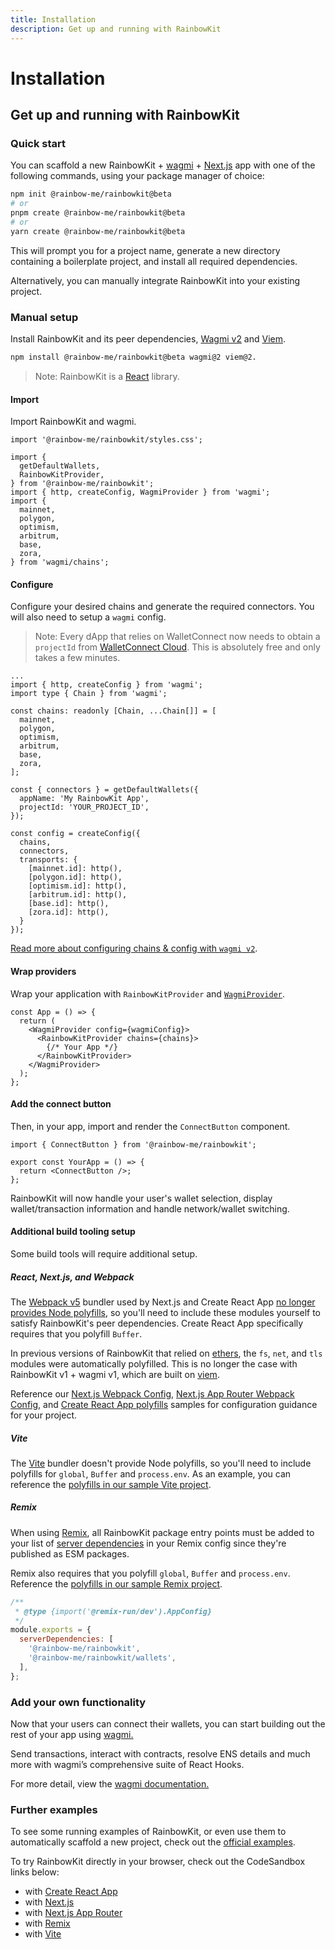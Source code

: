 ```yaml
---
title: Installation
description: Get up and running with RainbowKit
---
```


# Installation

## Get up and running with RainbowKit

### Quick start

You can scaffold a new RainbowKit + [wagmi](https://wagmi.sh) + [Next.js](https://nextjs.org) app with one of the following commands, using your package manager of choice:

```bash
npm init @rainbow-me/rainbowkit@beta
# or
pnpm create @rainbow-me/rainbowkit@beta
# or
yarn create @rainbow-me/rainbowkit@beta
```

This will prompt you for a project name, generate a new directory containing a boilerplate project, and install all required dependencies.

Alternatively, you can manually integrate RainbowKit into your existing project.

### Manual setup

Install RainbowKit and its peer dependencies, [Wagmi v2](https://wagmi.sh/) and [Viem](https://viem.sh).

```bash
npm install @rainbow-me/rainbowkit@beta wagmi@2 viem@2.
```

> Note: RainbowKit is a [React](https://reactjs.org/) library.

#### Import

Import RainbowKit and wagmi.

```tsx
import '@rainbow-me/rainbowkit/styles.css';

import {
  getDefaultWallets,
  RainbowKitProvider,
} from '@rainbow-me/rainbowkit';
import { http, createConfig, WagmiProvider } from 'wagmi';
import {
  mainnet,
  polygon,
  optimism,
  arbitrum,
  base,
  zora,
} from 'wagmi/chains';
```

#### Configure

Configure your desired chains and generate the required connectors. You will also need to setup a `wagmi` config.

> Note: Every dApp that relies on WalletConnect now needs to obtain a `projectId` from [WalletConnect Cloud](https://cloud.walletconnect.com/). This is absolutely free and only takes a few minutes.

```tsx line=4-99
...
import { http, createConfig } from 'wagmi';
import type { Chain } from 'wagmi';

const chains: readonly [Chain, ...Chain[]] = [
  mainnet,
  polygon,
  optimism,
  arbitrum,
  base,
  zora,
];

const { connectors } = getDefaultWallets({
  appName: 'My RainbowKit App',
  projectId: 'YOUR_PROJECT_ID',
});

const config = createConfig({
  chains,
  connectors,
  transports: {
    [mainnet.id]: http(),
    [polygon.id]: http(),
    [optimism.id]: http(),
    [arbitrum.id]: http(),
    [base.id]: http(),
    [zora.id]: http(),
  }
});
```

[Read more about configuring chains & config with `wagmi v2`](https://wagmi.sh/core/getting-started#create-config).

#### Wrap providers

Wrap your application with `RainbowKitProvider` and [`WagmiProvider`](https://wagmi.sh/react/api/WagmiProvider#wagmiprovider).

```tsx
const App = () => {
  return (
    <WagmiProvider config={wagmiConfig}>
      <RainbowKitProvider chains={chains}>
        {/* Your App */}
      </RainbowKitProvider>
    </WagmiProvider>
  );
};
```

#### Add the connect button

Then, in your app, import and render the `ConnectButton` component.

```tsx
import { ConnectButton } from '@rainbow-me/rainbowkit';

export const YourApp = () => {
  return <ConnectButton />;
};
```

RainbowKit will now handle your user's wallet selection, display wallet/transaction information and handle network/wallet switching.

#### Additional build tooling setup

Some build tools will require additional setup.

##### React, Next.js, and Webpack

The [Webpack v5](https://webpack.js.org/blog/2020-10-10-webpack-5-release/) bundler used by Next.js and Create React App [no longer provides Node polyfills](https://webpack.js.org/blog/2020-10-10-webpack-5-release/#automatic-nodejs-polyfills-removed), so you'll need to include these modules yourself to satisfy RainbowKit's peer dependencies. Create React App specifically requires that you polyfill `Buffer`.

In previous versions of RainbowKit that relied on [ethers](https://docs.ethers.org/v5/), the `fs`, `net`, and `tls` modules were automatically polyfilled. This is no longer the case with RainbowKit v1 + wagmi v1, which are built on [viem](https://viem.sh/).

Reference our [Next.js Webpack Config](https://github.com/rainbow-me/rainbowkit/blob/main/examples/with-next/next.config.js), [Next.js App Router Webpack Config](https://github.com/rainbow-me/rainbowkit/blob/main/examples/with-next-app/next.config.js), and [Create React App polyfills](https://github.com/rainbow-me/rainbowkit/blob/main/examples/with-create-react-app/src/polyfills.ts) samples for configuration guidance for your project.

##### Vite

The [Vite](https://vitejs.dev) bundler doesn't provide Node polyfills, so you'll need to include polyfills for `global`, `Buffer` and `process.env`. As an example, you can reference the [polyfills in our sample Vite project](https://github.com/rainbow-me/rainbowkit/tree/main/examples/with-vite/src/polyfills.ts).

##### Remix

When using [Remix](https://remix.run), all RainbowKit package entry points must be added to your list of [server dependencies](https://remix.run/docs/en/v1/pages/gotchas#importing-esm-packages) in your Remix config since they're published as ESM packages.

Remix also requires that you polyfill `global`, `Buffer` and `process.env`. Reference the [polyfills in our sample Remix project](https://github.com/rainbow-me/rainbowkit/blob/main/examples/with-remix/app/polyfills.ts).

```js
/**
 * @type {import('@remix-run/dev').AppConfig}
 */
module.exports = {
  serverDependencies: [
    '@rainbow-me/rainbowkit',
    '@rainbow-me/rainbowkit/wallets',
  ],
};
```

### Add your own functionality

Now that your users can connect their wallets, you can start building out the rest of your app using [wagmi.](https://wagmi.sh)

Send transactions, interact with contracts, resolve ENS details and much more with wagmi’s comprehensive suite of React Hooks.

For more detail, view the [wagmi documentation.](https://wagmi.sh)

### Further examples

To see some running examples of RainbowKit, or even use them to automatically scaffold a new project, check out the [official examples](https://github.com/rainbow-me/rainbowkit/tree/main/examples).

To try RainbowKit directly in your browser, check out the CodeSandbox links below:

- with [Create React App](https://codesandbox.io/p/sandbox/github/rainbow-me/rainbowkit/tree/main/examples/with-create-react-app)
- with [Next.js](https://codesandbox.io/p/sandbox/github/rainbow-me/rainbowkit/tree/main/examples/with-next)
- with [Next.js App Router](https://codesandbox.io/p/sandbox/github/rainbow-me/rainbowkit/tree/main/examples/with-next-app)
- with [Remix](https://codesandbox.io/p/sandbox/github/rainbow-me/rainbowkit/tree/main/examples/with-remix)
- with [Vite](https://codesandbox.io/p/sandbox/github/rainbow-me/rainbowkit/tree/main/examples/with-vite)
